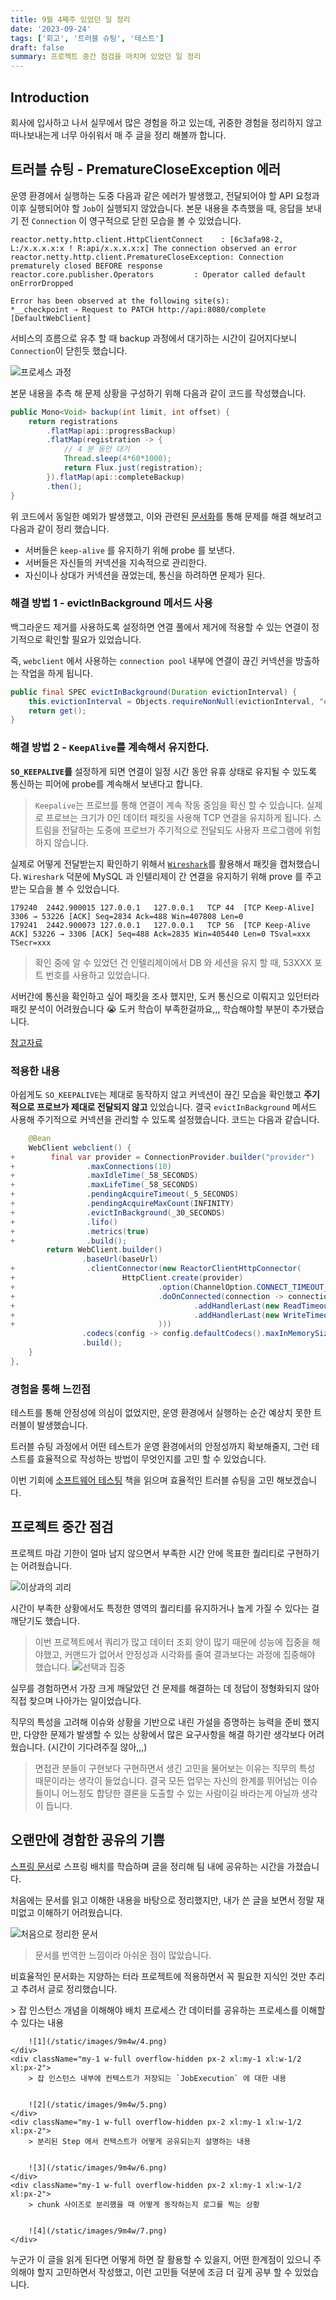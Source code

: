 ```yaml
---
title: 9월 4째주 있었던 일 정리
date: '2023-09-24'
tags: ['회고', '트러블 슈팅', '테스트']
draft: false
summary: 프로젝트 중간 점검을 마치며 있었던 일 정리
---
```


## Introduction

회사에 입사하고 나서 실무에서 많은 경험을 하고 있는데, 귀중한 경험을 정리하지 않고 떠나보내는게 너무 아쉬워서 매 주 글을 정리 해볼까 합니다.

<TOCInline toc={props.toc} exclude="Introduction" />


## 트러블 슈팅 - PrematureCloseException 에러

운영 환경에서 실행하는 도중 다음과 같은 에러가 발생했고, 전달되어야 할 API 요청과 이후 실행되어야 할 `Job`이 실행되지 않았습니다.
본문 내용을 추측했을 때, 응답을 보내기 전 `Connection` 이 영구적으로 닫힌 모습을 볼 수 있었습니다.

```plain
reactor.netty.http.client.HttpClientConnect    : [6c3afa98-2, L:/x.x.x.x:x ! R:api/x.x.x.x:x] The connection observed an error
reactor.netty.http.client.PrematureCloseException: Connection prematurely closed BEFORE response
reactor.core.publisher.Operators         : Operator called default onErrorDropped

Error has been observed at the following site(s):
*__checkpoint ⇢ Request to PATCH http://api:8080/complete [DefaultWebClient]
```

서비스의 흐름으로 유추 할 때 backup 과정에서 대기하는 시간이 길어지다보니 `Connection`이 닫힌듯 했습니다.

![프로세스 과정](/static/images/9m4w/8.png)

본문 내용을 추측 해 문제 상황을 구성하기 위해 다음과 같이 코드를 작성했습니다.

```java
public Mono<Void> backup(int limit, int offset) {
    return registrations
        .flatMap(api::progressBackup)
        .flatMap(registration -> {
            // 4 분 동안 대기
            Thread.sleep(4*60*1000);
            return Flux.just(registration);
        }).flatMap(api::completeBackup)
        .then();
}
```

위 코드에서 동일한 예외가 발생했고, 이와 관련된 [문서화](https://projectreactor.io/docs/netty/snapshot/reference/index.html#faq.connection-closed)를 통해 문제를 해결 해보려고 다음과 같이 정리 했습니다.

- 서버들은 `keep-alive` 를 유지하기 위해 probe 를 보낸다.
- 서버들은 자신들의 커넥션을 지속적으로 관리한다.
- 자신이나 상대가 커넥션을 끊었는데, 통신을 하려하면 문제가 된다.

### 해결 방법 1 - evictInBackground 메서드 사용

백그라운드 제거를 사용하도록 설정하면 연결 풀에서 제거에 적용할 수 있는 연결이 정기적으로 확인할 필요가 있었습니다.

즉, `webclient` 에서 사용하는 `connection pool` 내부에 연결이 끊긴 커넥션을 방출하는 작업을 하게 됩니다.

```java
public final SPEC evictInBackground(Duration evictionInterval) {
	this.evictionInterval = Objects.requireNonNull(evictionInterval, "evictionInterval");
	return get();
}
```

### 해결 방법 2 - `KeepAlive`를 계속해서 유지한다.

**`SO_KEEPALIVE`를** 설정하게 되면 연결이 일정 시간 동안 유휴 상태로 유지될 수 있도록 통신하는 피어에 probe를 계속해서 보낸다고 합니다.

> `Keepalive`는 프로브를 통해 연결이 계속 작동 중임을 확신 할 수 있습니다.
> 실제로 프로브는 크기가 0인 데이터 패킷을 사용해 TCP 연결을 유지하게 됩니다.
> 스트림을 전달하는 도중에 프로브가 주기적으로 전달되도 사용자 프로그램에 위험하지 않습니다.

실제로 어떻게 전달받는지 확인하기 위해서 [`Wireshark`](https://www.wireshark.org/)를 활용해서 패킷을 캡처했습니다.
`Wireshark` 덕분에 MySQL 과 인텔리제이 간 연결을 유지하기 위해 prove 를 주고 받는 모습을 볼 수 있었습니다.

```
179240	2442.900015	127.0.0.1	127.0.0.1	TCP	44	[TCP Keep-Alive] 3306 → 53226 [ACK] Seq=2834 Ack=488 Win=407808 Len=0
179241	2442.900073	127.0.0.1	127.0.0.1	TCP	56	[TCP Keep-Alive ACK] 53226 → 3306 [ACK] Seq=488 Ack=2835 Win=405440 Len=0 TSval=xxx TSecr=xxx
```

> 확인 중에 알 수 있었던 건 인텔리제이에서 DB 와 세션을 유지 할 때, 53XXX 포트 번호를 사용하고 있었습니다.

서버간에 통신을 확인하고 싶어 패킷을 조사 했지만, 도커 통신으로 이뤄지고 있던터라 패킷 분석이 어려웠습니다 😭
도커 학습이 부족한걸까요,,, 학습해야할 부분이 추가됐습니다.

[참고자료](https://tldp.org/HOWTO/TCP-Keepalive-HOWTO/overview.html)

### 적용한 내용

아쉽게도 `SO_KEEPALIVE`는 제대로 동작하지 않고 커넥션이 끊긴 모습을 확인했고 **주기적으로 프로브가 제대로 전달되지 않고** 있었습니다.
결국 `evictInBackground` 메서드 사용해 주기적으로 커넥션을 관리할 수 있도록 설정했습니다. 코드는 다음과 같습니다.

```diff-js:Configuration.java
    @Bean
    WebClient webclient() {
+        final var provider = ConnectionProvider.builder("provider")
+                .maxConnections(10)
+                .maxIdleTime(_58_SECONDS)
+                .maxLifeTime(_58_SECONDS)
+                .pendingAcquireTimeout(_5_SECONDS)
+                .pendingAcquireMaxCount(INFINITY)
+                .evictInBackground(_30_SECONDS)
+                .lifo()
+                .metrics(true)
+                .build();
        return WebClient.builder()
                .baseUrl(baseUrl)
+                .clientConnector(new ReactorClientHttpConnector(
+                        HttpClient.create(provider)
+                                .option(ChannelOption.CONNECT_TIMEOUT_MILLIS, _3_SECONDS)
+                                .doOnConnected(connection -> connection
+                                        .addHandlerLast(new ReadTimeoutHandler(FIVE))
+                                        .addHandlerLast(new WriteTimeoutHandler(FIVE))
+                                )))
                .codecs(config -> config.defaultCodecs().maxInMemorySize(_2_MEGA_BYTES))
                .build();
    }
},
```

### 경험을 통해 느낀점

테스트를 통해 안정성에 의심이 없었지만, 운영 환경에서 실행하는 순간 예상치 못한 트러블이 발생했습니다.

트러블 슈팅 과정에서 어떤 테스트가 운영 환경에서의 안정성까지 확보해줄지, 그런 테스트를 효율적으로 작성하는 방법이 무엇인지를 고민 할 수 있었습니다.

이번 기회에 [소프트웨어 테스팅](https://product.kyobobook.co.kr/detail/S000201055864) 책을 읽으며 효율적인 트러블 슈팅을 고민 해보겠습니다.

## 프로젝트 중간 점검

프로젝트 마감 기한이 얼마 남지 않으면서 부족한 시간 안에 목표한 퀄리티로 구현하기는 어려웠습니다.

![이상과의 괴리](/static/images/9m4w/1.png)

시간이 부족한 상황에서도 특정한 영역의 퀄리티를 유지하거나 높게 가질 수 있다는 걸 깨닫기도 했습니다.

> 이번 프로젝트에서 쿼리가 많고 데이터 조회 양이 많기 때문에 성능에 집중을 해야했고, 커맨드가 없어서 안정성과 시각화를 줄여 결과보다는 과정에 집중해야 했습니다.
> ![선택과 집중](/static/images/9m4w/2.png)

실무를 경험하면서 가장 크게 깨달았던 건 문제를 해결하는 데 정답이 정형화되지 않아 직접 찾으며 나아가는 일이었습니다.

직무의 특성을 고려해 이슈와 상황을 기반으로 내린 가설을 증명하는 능력을 준비 했지만, 다양한 문제가 발생할 수 있는 상황에서 많은 요구사항을 해결 하기란 생각보다 어려웠습니다. (시간이 기다려주질 않아,,,)

> 면접관 분들이 구현보다 구현하면서 생긴 고민을 물어보는 이유는 직무의 특성 때문이라는 생각이 들었습니다.
> 결국 모든 업무는 자신의 한계를 뛰어넘는 이슈들이니 어느정도 합당한 결론을 도출할 수 있는 사람이길 바라는게 아닐까 생각이 듭니다.


## 오랜만에 경함한 공유의 기쁨

[스프링 문서](https://docs.spring.io/spring-batch/docs/current/reference/html/)로 스프링 배치를 학습하며 글을 정리해 팀 내에 공유하는 시간을 가졌습니다.

처음에는 문서를 읽고 이해한 내용을 바탕으로 정리했지만, 내가 쓴 글을 보면서 정말 재미없고 이해하기 어려웠습니다.

![처음으로 정리한 문서](/static/images/9m4w/3.png)

> 문서를 번역한 느낌이라 아쉬운 점이 많았습니다.

비효율적인 문서화는 지양하는 터라 프로젝트에 적용하면서 꼭 필요한 지식인 것만 추리고 추려서 글로 정리했습니다.

<div className="-mx-2 flex flex-wrap overflow-hidden xl:-mx-2">
    <div className="my-1 w-full overflow-hidden px-2 xl:my-1 xl:w-1/2 xl:px-2">
        > 잡 인스턴스 개념을 이해해야 배치 프로세스 간 데이터를 공유하는 프로세스를 이해할 수 있다는 내용


        ![1](/static/images/9m4w/4.png)
    </div>
    <div className="my-1 w-full overflow-hidden px-2 xl:my-1 xl:w-1/2 xl:px-2">
        > 잡 인스턴스 내부에 컨텍스트가 저장되는 `JobExecution` 에 대한 내용


        ![2](/static/images/9m4w/5.png)
    </div>
    <div className="my-1 w-full overflow-hidden px-2 xl:my-1 xl:w-1/2 xl:px-2">
        > 분리된 Step 에서 컨텍스트가 어떻게 공유되는지 설명하는 내용


        ![3](/static/images/9m4w/6.png)
    </div>
    <div className="my-1 w-full overflow-hidden px-2 xl:my-1 xl:w-1/2 xl:px-2">
        > chunk 사이즈로 분리했을 때 어떻게 동작하는지 로그를 찍는 상황


        ![4](/static/images/9m4w/7.png)
    </div>
</div>

누군가 이 글을 읽게 된다면 어떻게 하면 잘 활용할 수 있을지, 어떤 한계점이 있으니 주의해야 할지 고민하면서 작성했고, 이런 고민들 덕분에 조금 더 깊게 공부 할 수 있었습니다.